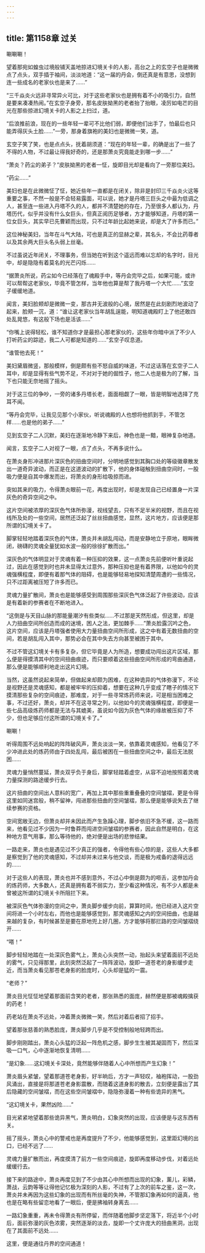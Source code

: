 ```yaml
---
---
---
```

title: 第1158章 过关
---



唰唰唰！

望着那宛如蝗虫过境般铺天盖地掠进幻境关卡的人影，高台之上的玄空子也是微微点了点头，双手插于袖间，淡淡地道：“这一届的丹会，倒还真是有意思，没想到连一些成名的老家伙也是来了……”

“三千焱炎火远非寻常异火可比，对于这些老家伙也是拥有着不小的吸引力，自然是要来凑凑热闹。”在玄空子身旁，那名皮肤拗黑的老者抬了抬眼，凌厉如电芒的目光在那些掠进幻境关卡的人影之上扫过，道。

“后浪推前浪，现在的一些年轻一辈可不比他们弱，即便他们出手了，怕最后也只能弄得灰头土脸……”一旁，那身着旗袍的美妇也是微微一笑，道。

玄空子笑了笑，也是点点头，抚着胡须道：“现在的年轻一辈，的确是出了一些了不得的人物，不过最让得我好奇的，还是那萧炎究竟能走到哪一步……”

“萧炎？药尘的弟子？”皮肤拗黑的老者一怔，旋即目光却是看向了一旁那位美妇。

“药尘……”

美妇也是在此微微怔了怔，她近些年一直都是在闭关，除非是封印三千焱炎火这等重要之事，不然一般是不会轻易露面，可以说，她才是丹塔三巨头之中最为低调之人，甚至连一些进入丹塔不久的人，都并不清楚她的存在，乃至很多人都认为，丹塔历代，似乎并没有什么女巨头，但真正阅历足够者，方才能够知道，丹塔的第一位女巨头，其实早已先曹颖而出现，只不过年龄比起她来说，却是大了许多而已。”

这位神秘美妇，当年在斗气大陆，可也是真正的显赫之辈，其名头，不会比药尊者以及其余两大巨头名头弱上丝毫。

不过虽说近年闭关，不理事务，但当她在听到这个遥远而难以忘却的名字时，目光中，却是隐隐有着莫名的光芒闪烁……

“据萧炎所说，药尘如今已经落在了魂殿手中，等丹会完毕之后，如果可能，或许可以帮帮这老家伙，毕竟不管怎样，当年他也算是帮了我丹塔一个大忙……”玄空子缓缓地道。

闻言，美妇脸颊却是微微一变，那古井无波般的心境，居然是在此刻剧烈地波动了起来，脸颊一沉，道：“谁让这老家伙当年胡乱逞能，明知道魂殿盯上了他还敢四处乱晃悠，有这般下场也是活该……”

“你嘴上说得轻松，谁不知道你才是最担心那老家伙的，这些年你暗中派了不少人打听药尘的踪迹，我二人可都是知道的……”玄空子叹息道。

“谁管他去死！”

美妇黛眉微竖，那般模样，倒是颇有些不怒自威的味道，不过这话落在玄空子二人耳中，却是显得有些气势不足，不对对于她的倔性子，他二人也是极为的了解，当下也只能无奈地摇了摇头。

对于这三位的争吵，一旁的诸多丹塔长老，面面相觑了一眼，皆是明智地选择了充耳不闻。

“等丹会完毕，让我见见那个小家伙，听说魂殿的人也想将他抓到手，不管怎样……也是他的弟子……”

见到玄空子二人沉默，美妇在逐渐地冷静下来后，神色也是一黯，眼神复杂地道。

闻言，玄空子二人对视了一眼，点了点头，不再多说什么。

在萧炎身形冲进那片深灰色的扭曲空间时，分明地感觉到其胸口处的等级徽章散发出一道奇异波动，而正是在这道波动的扩散下，他的身体碰触到扭曲空间时，一股吸力便是自其中爆发而出，将萧炎的身形给吸掠而进。

突如其来的吸力，令得萧炎眼前一花，再度出现时，却是发现自己已经置身一片深灰色的奇异空间之中。

这片空间被浓厚的深灰色气体所弥漫，视线望去，只有不足半米的视野，而且在视线所及处的一些空间，居然还泛起了丝丝扭曲感觉，显然，这片地方，应该便是那所谓的幻境关卡了。

脚掌轻轻地踏着深灰色的气体，萧炎并未胡乱闯动，而是安静地立于原地，眼眸微闭，磅礴的灵魂全量犹如水波一般的徐徐扩散而出。”

深灰色的气体明显对于灵魂有着一种压抑的效果，这一点萧炎先前便听叶重说起过，因此在感觉到时也并未显得太过意外，那种压抑也是有着界限，以他如今的灵魂强横程度，即便有着那气体的阻碍，也是能够轻易地探知清楚周遭的一些情况，只不过距离被压短了许多而已。

灵魂力量扩散间，萧炎也是能够感受到周围那些深灰色气体泛起了许些波动，应该是有着新的参赛者在不断地进入。

“这倒是与天目山脉的那能量潮汐有些类似……不过那是天然形成，但这里，却是人力扭曲空间所创造而成的迷境，困人之法，更加棘手……”萧炎脸露沉吟之色，这片空间，应该是丹塔强者使用大力量扭曲空间所形成，这之中有着无数扭曲的空间，若是胡乱闯入其中，那势必会在其中失去方向甚至被困于其中。

不过不管这幻境关卡有多复杂，但它毕竟是人为所造，想要成功闯出这片区域，那么便是得摸清其中的空间扭曲痕迹，而只要顺着这些扭曲空间所形成的弯曲通道，那么便是能够顺利地走出这片幻境。

当然，这虽然说起来简单，但做起来却颇为困难，在这种诡异的气体弥漫下，不论是视野还是灵魂感知，都是被牢牢的压抑着，想要在这种几乎变成了瞎子的情况下摸清那些复杂的空间痕迹，那难度，对于一些寻常炼药师来说，可是相当困难之事，不过还好，萧炎，却并不在这寻常之列，以他如今的灵魂强横程度，即便是一些七品高级炼药师都是无法与其媲美，虽说如今因为灰色气体的缘故被压抑了不少，但也足够应付这所谓的幻境关卡了。”

唰唰！

听得周围不远处响起的阵阵破风声，萧炎淡淡一笑，依靠着灵魂感知，他看见了不少冲进此处的炼药师由于四处乱闯，最后被困在一些扭曲空间之中，最后无法脱困……

灵魂力量悄然蔓延，萧炎双乎负于身后，脚掌轻踏着虚空，从容不迫地按照着灵魂力量探测的路途缓步行去。

这片扭曲的空间出人意料的宽广，再加上其中那些重重叠叠的空间皱褶，更是令得这里如同迷宫般，稍不留神，闯进那些扭曲的空间皱褶，那么便是能够说失去了继续参赛的资格。

空间宽敞无边，但萧炎却并未因此而产生急躁心理，脚步依旧不急不缓，这一路而来，他看见过不少因为一时鲁莽而闯进空间皱褶的参赛者，因此自然是明白，在这种地方意气用事，那么等待他的，绝对便是出场的悲惨结果。

一路走来，萧炎也是遇见过不少真正的强者，令得他有些心惊的是，这些人大多都是察觉到了他的灵魂感知，不过却并未过来与他交谈，而是极为戒备的退得远远的……

对于这些人的表现，萧炎也并不感到意外，不过心中倒是颇为的咂舌，这参加丹会的炼药师，大多数人，还真是拥有着不弱实力，至少看这种情况，有不少人都是未曾被这所谓的幻境关卡所阻拦下来。

被深灰色气体弥漫的空间之中，萧炎脚步缓步向前，算算时间，他已经进入这片空间将进一个小时左右，而他也是能够感觉到，那灵魂感知之内的空间扭曲，也是越来越的复杂，有时候甚至是要在原地兜上好几圈，方才能够将那拦路的空间皱褶绕开……

“嗒！”

脚步轻轻地踏在一处深灰色雾气上，萧炎心头突然一动，抬起头来望着面前不远处的雾气，只见得那里，此刻突然泛起了一阵阵波动，旋即一道苍老的身影缓步走近，而当萧炎看见那苍老身影的脸庞时，心头却是猛的一震。

“老师？”

萧炎目光怔怔地望着那面前含笑的老者，那张熟悉的面庞，赫然便是那被魂殿擒获的药老！

药老站在萧炎不远处，冲着萧炎微微一笑，然后对着后者招了招手。

望着那张慈善的熟悉脸庞，萧炎脚步几乎是不受控制般地轻跨而出。

脚步刚刚踏出，萧炎心头猛的泛起一阵危机之感，脚步生生被其凝固而下，然后深吸一口气，心中逐渐地恢复清明……

“是幻象……这幻境关卡深处，竟然能够伴随着人心中所想而产生幻象！”

萧炎眉头紧皱，望着那道苍老身影，好半晌后，方才一声轻叹，袖袍挥动，一股劲风涌出，直接是将那道苍老身影震散，而随着这道身影的散去，立刻便是露出了其后隐藏的空间皱褶，而在这些空间皱褶中，隐隐弥漫着一种有些诡异的黑气。

“这幻境关卡，果然凶险……”

目光紧紧地望着那些诡异黑气，萧炎明白，幻象突然的出现，应该便是与这东西有关。

摇了摇头，萧炎心中的警戒也是再度提升了不少，他能够感觉到，这里距幻境的出口，已经不远了……

灵魂力量扩散而出，再度摸清了前方一些空间痕迹，旋即再度移动步伐，对着远处缓缓行去。

接下来的路途中，萧炎再度见到了不少由其心中所想而出现的幻象，薰儿，彩鳞，萧战，云韵等等让得他记忆极为深刻的人影，不过有了上次的前车之鉴，这一次，萧炎并未再因为这些幻象的出现而有所丝毫的失神，不管那幻象再如何的逼真，他也是在略有些留恋地看了一眼后，便是拂袖转身离去……

一路幻象重重，再未令得萧炎有所停留，而伴随着他脚步坚定落下，将近半个小时后，面前弥漫的灰色浓雾，突然逐渐的淡去，旋即一个丈许庞大的扭曲黑洞，出现在了其面前不远处……

这里，便是通往丹界的空间通道！